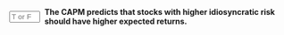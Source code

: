 ::: {.question-block}

<form onsubmit="event.preventDefault(); checkAnswerBox('module5_tf_q38','F')" style="display: flex; align-items: center; gap: 8px;">
<input type="text" id="module5_tf_q38" name="module5_tf_q38" maxlength="1" placeholder="T or F" style="width: 55px;" data-correct-answer="F" /> 
<label for="module5_tf_q38"><strong>The CAPM predicts that stocks with higher idiosyncratic risk should have higher expected returns.</strong></label>
</form>

<div id="feedback-module5_tf_q38" class="feedback" data-status="" style="display:none;">
This is FALSE. CAPM only compensates for systematic risk (beta), not idiosyncratic risk.
</div>

:::
